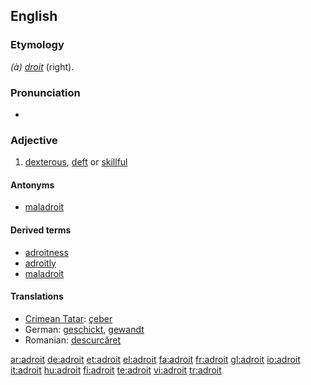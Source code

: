 ==English==

===Etymology===
{{F.}} ''(à) [[droit]]'' (right).

===Pronunciation===
* {{US}} {{SAMPA|/@drOIt/}}

===Adjective===
{{en-adj|'''more adroit''' or '''[[adroiter]]'''|'''most adroit''' or '''[[adroitest]]'''}}

# [[dexterous]], [[deft]] or [[skillful]]

====Antonyms====
* [[maladroit]]

====Derived terms====
* [[adroitness]]
* [[adroitly]]
* [[maladroit]]

====Translations====
* [[Crimean Tatar]]: [[çeber]]
* German: [[geschickt]], [[gewandt]]
* Romanian: [[descurcăreţ]]

[[ar:adroit]]
[[de:adroit]]
[[et:adroit]]
[[el:adroit]]
[[fa:adroit]]
[[fr:adroit]]
[[gl:adroit]]
[[io:adroit]]
[[it:adroit]]
[[hu:adroit]]
[[fi:adroit]]
[[te:adroit]]
[[vi:adroit]]
[[tr:adroit]]
